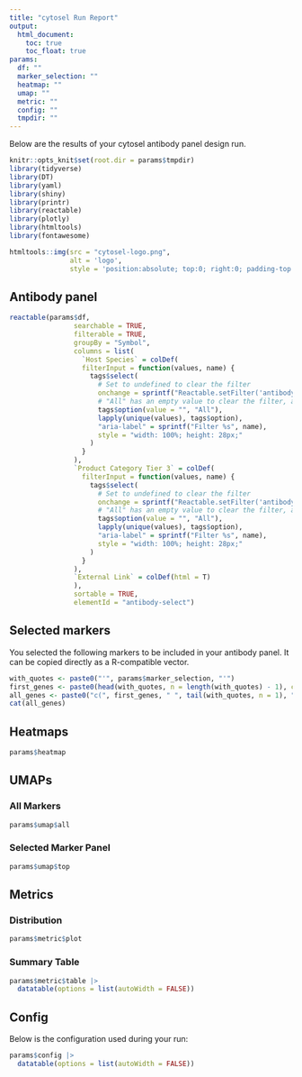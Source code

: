 ```yaml
---
title: "cytosel Run Report"
output: 
  html_document:
    toc: true
    toc_float: true
params:
  df: ""
  marker_selection: ""
  heatmap: ""
  umap: ""
  metric: ""
  config: ""
  tmpdir: ""
---
```


<style>
.main-container {
    max-width: 940px;
    margin-right: auto;
}
</style>

Below are the results of your cytosel antibody panel design run.

```r
knitr::opts_knit$set(root.dir = params$tmpdir)
library(tidyverse)
library(DT)
library(yaml)
library(shiny)
library(printr)
library(reactable)
library(plotly)
library(htmltools)
library(fontawesome)
```


```r
htmltools::img(src = "cytosel-logo.png", 
               alt = 'logo', 
               style = 'position:absolute; top:0; right:0; padding-top: 20px; padding-right:40px; width: 185px;')
```
## Antibody panel

```r
reactable(params$df,
                searchable = TRUE,
                filterable = TRUE,
                groupBy = "Symbol",
                columns = list(
                  `Host Species` = colDef(
                  filterInput = function(values, name) {
                    tags$select(
                      # Set to undefined to clear the filter
                      onchange = sprintf("Reactable.setFilter('antibody-select', '%s', event.target.value || undefined)", name),
                      # "All" has an empty value to clear the filter, and is the default option
                      tags$option(value = "", "All"),
                      lapply(unique(values), tags$option),
                      "aria-label" = sprintf("Filter %s", name),
                      style = "width: 100%; height: 28px;"
                    )
                  }
                ),
                `Product Category Tier 3` = colDef(
                  filterInput = function(values, name) {
                    tags$select(
                      # Set to undefined to clear the filter
                      onchange = sprintf("Reactable.setFilter('antibody-select', '%s', event.target.value || undefined)", name),
                      # "All" has an empty value to clear the filter, and is the default option
                      tags$option(value = "", "All"),
                      lapply(unique(values), tags$option),
                      "aria-label" = sprintf("Filter %s", name),
                      style = "width: 100%; height: 28px;"
                    )
                  }
                ),
                `External Link` = colDef(html = T)
                ),
                sortable = TRUE,
                elementId = "antibody-select")
```

## Selected markers

You selected the following markers to be included in your antibody panel. It can be copied directly as a R-compatible vector. 

```r
with_quotes <- paste0("'", params$marker_selection, "'")
first_genes <- paste0(head(with_quotes, n = length(with_quotes) - 1), collapse = " ", sep = ",")
all_genes <- paste0("c(", first_genes, " ", tail(with_quotes, n = 1), ")")
cat(all_genes)
```

## Heatmaps

```r
params$heatmap
```

## UMAPs {.tabset}

### All Markers

```r
params$umap$all

```

### Selected Marker Panel

```r
params$umap$top

```


## Metrics {.tabset}

### Distribution

```r
params$metric$plot
```


### Summary Table

```r
params$metric$table |> 
  datatable(options = list(autoWidth = FALSE))
```


## Config

Below is the configuration used during your run:

```r
params$config |> 
  datatable(options = list(autoWidth = FALSE))
```
